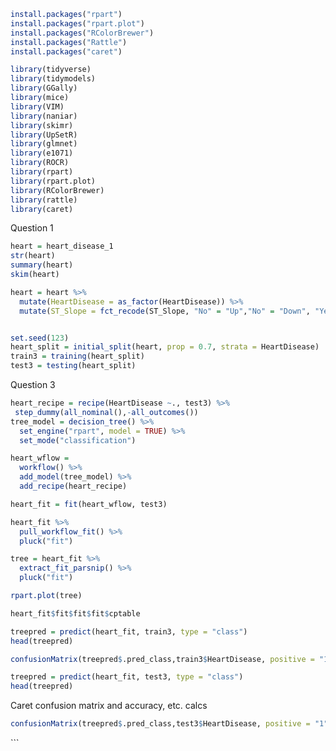 ```r
install.packages("rpart")
install.packages("rpart.plot")
install.packages("RColorBrewer")
install.packages("Rattle")
install.packages("caret")
```

```r
library(tidyverse)
library(tidymodels)
library(GGally)
library(mice)
library(VIM)
library(naniar)
library(skimr)
library(UpSetR)
library(glmnet)
library(e1071)
library(ROCR)
library(rpart)
library(rpart.plot)
library(RColorBrewer)
library(rattle)
library(caret)
```
Question 1
```r
heart = heart_disease_1
str(heart)
summary(heart)
skim(heart)
```
```r
heart = heart %>% 
  mutate(HeartDisease = as_factor(HeartDisease)) %>%
  mutate(ST_Slope = fct_recode(ST_Slope, "No" = "Up","No" = "Down", "Yes" = "Flat"))
```
```r

```

```r
set.seed(123)
heart_split = initial_split(heart, prop = 0.7, strata = HeartDisease)
train3 = training(heart_split)
test3 = testing(heart_split)
```
Question 3
```r
heart_recipe = recipe(HeartDisease ~., test3) %>%
 step_dummy(all_nominal(),-all_outcomes())
tree_model = decision_tree() %>%
  set_engine("rpart", model = TRUE) %>%
  set_mode("classification")

heart_wflow = 
  workflow() %>%
  add_model(tree_model) %>%
  add_recipe(heart_recipe)

heart_fit = fit(heart_wflow, test3)
```
```r
heart_fit %>%
  pull_workflow_fit() %>%
  pluck("fit")
```
```r
tree = heart_fit %>%
  extract_fit_parsnip() %>%
  pluck("fit")

rpart.plot(tree)
```
```r
heart_fit$fit$fit$fit$cptable
```
```r
treepred = predict(heart_fit, train3, type = "class")
head(treepred)
```
```r
confusionMatrix(treepred$.pred_class,train3$HeartDisease, positive = "1")
```

```r
treepred = predict(heart_fit, test3, type = "class")
head(treepred)
```

Caret confusion matrix and accuracy, etc. calcs  
```r
confusionMatrix(treepred$.pred_class,test3$HeartDisease, positive = "1")
```
```

